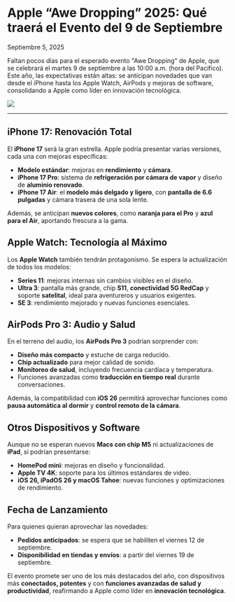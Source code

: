 # Apple “Awe Dropping” 2025: Qué traerá el Evento del 9 de Septiembre

Septiembre 5, 2025

<div class='espacio'/>

Faltan pocos días para el esperado evento "Awe Dropping" de Apple, que se celebrará el martes 9 de septiembre a las 10:00 a.m. (hora del Pacífico). Este año, las expectativas están altas: se anticipan novedades que van desde el iPhone hasta los Apple Watch, AirPods y mejoras de software, consolidando a Apple como líder en innovación tecnológica.

![](/assets/blog-assets/AppleAweDropping2025/AppleAweDropping.webp)

---
<div class='espacio'/>

## iPhone 17: Renovación Total

El **iPhone 17** será la gran estrella. Apple podría presentar varias versiones, cada una con mejoras específicas:

- **Modelo estándar**: mejoras en **rendimiento** y **cámara**.
- **iPhone 17 Pro**: sistema de **refrigeración por cámara de vapor** y diseño de **aluminio renovado**.
- **iPhone 17 Air**: el **modelo más delgado y ligero**, con **pantalla de 6.6 pulgadas** y cámara trasera de una sola lente.

Además, se anticipan **nuevos colores**, como **naranja para el Pro** y **azul para el Air**, aportando frescura a la gama.

<div class='espacio'/>
  
## Apple Watch: Tecnología al Máximo

Los **Apple Watch** también tendrán protagonismo. Se espera la actualización de todos los modelos:

- **Series 11**: mejoras internas sin cambios visibles en el diseño.
- **Ultra 3**: pantalla más grande, chip **S11**, **conectividad 5G RedCap** y soporte **satelital**, ideal para aventureros y usuarios exigentes.
- **SE 3**: rendimiento mejorado y nuevas funciones esenciales.

<div class='espacio'/>
  
## AirPods Pro 3: Audio y Salud

En el terreno del audio, los **AirPods Pro 3** podrían sorprender con:

- **Diseño más compacto** y estuche de carga reducido.
- **Chip actualizado** para mejor calidad de sonido.
- **Monitoreo de salud**, incluyendo frecuencia cardíaca y temperatura.
- Funciones avanzadas como **traducción en tiempo real** durante conversaciones.

Además, la compatibilidad con **iOS 26** permitirá aprovechar funciones como **pausa automática al dormir** y **control remoto de la cámara**.

<div class='espacio'/>
  
## Otros Dispositivos y Software

Aunque no se esperan nuevos **Macs con chip M5** ni actualizaciones de **iPad**, sí podrían presentarse:

- **HomePod mini**: mejoras en diseño y funcionalidad.
- **Apple TV 4K**: soporte para los últimos estándares de video.
- **iOS 26, iPadOS 26 y macOS Tahoe**: nuevas funciones y optimizaciones de rendimiento.

<div class='espacio'/>
  
## Fecha de Lanzamiento

Para quienes quieran aprovechar las novedades:

- **Pedidos anticipados**: se espera que se habiliten el viernes 12 de septiembre.
- **Disponibilidad en tiendas y envíos**: a partir del viernes 19 de septiembre.

El evento promete ser uno de los más destacados del año, con dispositivos más **conectados, potentes** y con **funciones avanzadas de salud y productividad**, reafirmando a Apple como líder en **innovación tecnológica**.

<div class='espacio'/>
